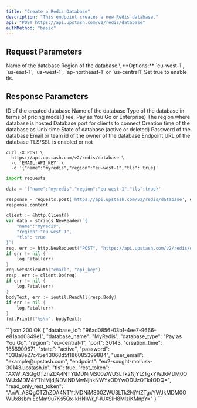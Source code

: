```yaml
---
title: "Create a Redis Database"
description: "This endpoint creates a new Redis database."
api: "POST https://api.upstash.com/v2/redis/database"
authMethod: "basic"
---
```


## Request Parameters

<ParamField body="name" type="string" required>
  Name of the database
</ParamField>
<ParamField body="region" type="string" required>
  Region of the database.\ **Options:** `eu-west-1`, `us-east-1`, `us-west-1`,
  `ap-northeast-1` or `us-central1`
</ParamField>

<ParamField body="tls" type="boolean" required>
  Set true to enable tls.
</ParamField>

## Response Parameters

<ResponseField name="database_id" type="string">
  ID of the created database
</ResponseField>
<ResponseField name="database_name" type="string">
  Name of the database
</ResponseField>
<ResponseField name="database_type" type="string">
  Type of the database in terms of pricing model(Free, Pay as You Go or
  Enterprise)
</ResponseField>
<ResponseField name="region" type="string">
  The region where database is hosted
</ResponseField>
<ResponseField name="port" type="int">
  Database port for clients to connect
</ResponseField>
<ResponseField name="creation_time" type="int">
  Creation time of the database as Unix time
</ResponseField>
<ResponseField name="state" type="string">
  State of database (active or deleted)
</ResponseField>
<ResponseField name="password" type="string">
  Password of the database
</ResponseField>
<ResponseField name="user_email" type="string">
  Email or team id of the owner of the database
</ResponseField>
<ResponseField name="endpoint" type="string">
  Endpoint URL of the database
</ResponseField>
<ResponseField name="tls" type="boolean">
  TLS/SSL is enabled or not
</ResponseField>

<RequestExample>

```shell curl
curl -X POST \
  https://api.upstash.com/v2/redis/database \
  -u 'EMAIL:API_KEY' \
  -d '{"name":"myredis","region":"eu-west-1","tls": true}'
```

```python Python
import requests

data = '{"name":"myredis","region":"eu-west-1","tls":true}'

response = requests.post('https://api.upstash.com/v2/redis/database', data=data, auth=('EMAIL', 'API_KEY'))
response.content
```

```go Go
client := &http.Client{}
var data = strings.NewReader(`{
    "name":"myredis",
    "region":"eu-west-1",
    "tls": true
}`)
req, err := http.NewRequest("POST", "https://api.upstash.com/v2/redis/database", data)
if err != nil {
    log.Fatal(err)
}
req.SetBasicAuth("email", "api_key")
resp, err := client.Do(req)
if err != nil {
    log.Fatal(err)
}
bodyText, err := ioutil.ReadAll(resp.Body)
if err != nil {
    log.Fatal(err)
}
fmt.Printf("%s\n", bodyText);
```

</RequestExample>

<ResponseExample>
```json 200 OK
{
  "database_id": "96ad0856-03b1-4ee7-9666-e81abd0349e1",
  "database_name": "MyRedis",
  "database_type": "Pay as You Go",
  "region": "eu-central-1",
  "port": 30143,
  "creation_time": 1658909671,
  "state": "active",
  "password": "038a8e27c45e43068d5f186085399884",
  "user_email": "example@upstash.com",
  "endpoint": "eu2-sought-mollusk-30143.upstash.io",
  "tls": true,
  "rest_token": "AXW_ASQgOTZhZDA4NTYtMDNiMS00ZWU3LTk2NjYtZTgxYWJkMDM0OWUxMDM4YThlMjdjNDVlNDMwNjhkNWYxODYwODUzOTk4ODQ=",
  "read_only_rest_token": "AnW_ASQgOTZhZDA4NTYtMDNiMS00ZWU3LTk2NjYtZTgxYWJkMDM0OWUx8sbmiEcMm9u7Ks5Qx-kHNiWr_f-iUXSIH8MlziKMnpY="
}
```
</ResponseExample>

